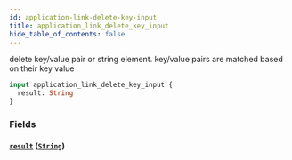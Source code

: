 ```yaml
---
id: application-link-delete-key-input
title: application_link_delete_key_input
hide_table_of_contents: false
---
```


delete key/value pair or string element. key/value pairs are matched based on their key value

```graphql
input application_link_delete_key_input {
  result: String
}
```

### Fields

#### [`result`](#) ([`String`](../scalars/string))
